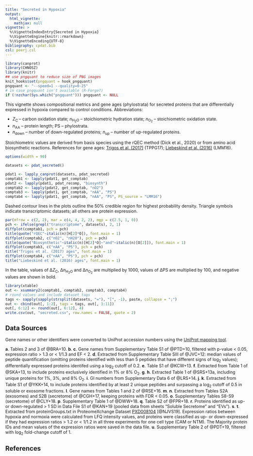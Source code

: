 ```yaml
---
title: "Secreted in Hypoxia"
output:
  html_vignette:
    mathjax: null
vignette: >
  %\VignetteIndexEntry{Secreted in Hypoxia}
  %\VignetteEngine{knitr::rmarkdown}
  %\VignetteEncoding{UTF-8}
bibliography: cpdat.bib
csl: peerj.csl
---
```


```r
library(canprot)
library(CHNOSZ)
library(knitr)
## use pngquant to reduce size of PNG images
knit_hooks$set(pngquant = hook_pngquant)
pngquant <- "--speed=1 --quality=0-25"
# in case pngquant isn't available (R-Forge?)
if (!nzchar(Sys.which("pngquant"))) pngquant <- NULL 
```

This vignette shows compositional metrics and gene ages (phylostrata) for secreted proteins that are differentially expressed in hypoxia compared to control conditions.
Abbreviations:

  * <i>Z</i><sub>C</sub> &ndash; carbon oxidation state; <i>n</i><sub>H<sub>2</sub>O</sub> &ndash; stoichiometric hydration state; <i>n</i><sub>O<sub>2</sub></sub> &ndash; stoichiometric oxidation state.
  * <i>n</i><sub>AA</sub> &ndash; protein length; PS &ndash; phylostrata.
  * <i>n</i><sub>down</sub> &ndash; number of down-regulated proteins; <i>n</i><sub>up</sub> &ndash; number of up-regulated proteins.

Stoichiometric values are derived from basis species using the rQEC method (Dick et al., 2020) or from amino acid biosynthetic reactions.
References for gene ages: [Trigos et al. (2017)](https://doi.org/10.1073/pnas.1617743114) (TPPG17); [Liebeskind et al. (2016)](https://doi.org/10.1093/gbe/evw113) (LMM16).

```r
options(width = 90)
```

<style type="text/css">
body {
  max-width: 800px;
  margin-left: auto;
  margin-right: auto;
}
</style>

```r
datasets <- pdat_secreted()
```

```r
pdat1 <- lapply_canprot(datasets, pdat_secreted)
comptab1 <- lapply(pdat1, get_comptab)
pdat2 <- lapply(pdat1, pdat_recomp, "biosynth")
comptab2 <- lapply(pdat2, get_comptab, "nO2")
comptab3 <- lapply(pdat1, get_comptab, "nAA", "PS")
comptab4 <- lapply(pdat1, get_comptab, "nAA", "PS", PS_source = "LMM16")
```

Dashed contour lines in the plots outline the 50% credible region for highest probability density.
Triangle symbols indicate transcriptomic datasets; all others are protein expression.

```r
par(mfrow = c(2, 2), mar = c(4, 4, 2, 2), mgp = c(2.5, 1, 0))
pch <- ifelse(grepl("transcriptome", datasets), 2, 1)
diffplot(comptab1, pch = pch)
title(quote("rQEC"~italic(n)[H[2]*O]), font.main = 1)
diffplot(comptab2, c("nO2", "nH2O"), pch = pch)
title(quote("Biosynthetic"~italic(n)[H[2]*O]~"and"~italic(n)[O[2]]), font.main = 1)
diffplot(comptab3, c("nAA", "PS"), pch = pch)
title("Trigos et al. (2017) ages", font.main = 1)
diffplot(comptab4, c("nAA", "PS"), pch = pch)
title("Liebeskind et al. (2016) ages", font.main = 1)
```

In the table, values of &Delta;<i>Z</i><sub>C</sub>, &Delta;<i>n</i><sub>H<sub>2</sub>O</sub> and &Delta;<i>n</i><sub>O<sub>2</sub></sub> are multiplied by 1000, values of &Delta;PS are multiplied by 100, and negative values are shown in bold.

```r
library(xtable)
out <- xsummary2(comptab1, comptab2, comptab3, comptab4)
# round values and include dataset tags
tags <- sapply(sapply(strsplit(datasets, "="), "[", -1), paste, collapse = ";")
out <- cbind(out[, 1:2], tags = tags, out[, 3:11])
out[, 6:12] <- round(out[, 6:12], 4)
write.csv(out, "secreted.csv", row.names = FALSE, quote = 2)
```

## Data Sources
Gene names or other identifiers were converted to UniProt accession numbers using the <a href="https://www.uniprot.org/mapping/">UniProt mapping tool</a>.

<b>a</b>. Tables 2 and 3 of @BRA+10.
<b>b</b>. <b>c</b>. Gene names from Supplementary Table S1 of @PTD+10, filtered with p-value < 0.05, expression ratio > 1.3 or < 1/1.3 and EF < 2.
<b>d</b>. Extracted from Supplementary Table SIII of @JVC+12: median values of peptide quantification (omitting proteins identified with less than 5 peptides that have different signs of log<sub>2</sub> values); differentially expressed proteins identifed using a log<sub>2</sub> cutoff of 0.2.
<b>e</b>. Table S1 of @KCW+13.
<b>f</b>. Extracted from Table 1 of @SKA+13, to include proteins exclusively identified in 1% or 8% O<sub>2</sub>.
<b>g</b>. <b>h</b>. Extracted Table 1 of @SRS+13a, including unique proteins for 1%, 3%, and 8% O<sub>2</sub>.
<b>i</b>. GI numbers from Supplementary Data 6 of @LRS+14.
<b>j</b>. <b>k</b>. Extracted from Table S1 of @YKK+14, to include proteins identified by at least 2 unique peptides and surpassing a log<sub>2</sub> cutoff of 0.5 in soluble or exosome fractions.
<b>l</b>. Gene names from Tables 1 and 2 of @RSE+16.
<b>m</b>. <b>n</b>. Extracted from Tables S2A (exosomes) and S2B (secretome) of @CGH+17, keeping proteins with FDR < 0.05.
<b>o</b>. Supplementary Tables S8-S9 (secretome) of @CLY+18.
<b>p</b>. Supplementary Table 1 of @DWW+18.
<b>q</b>. Table S2 of @FPR+18.
<b>r</b>. Proteins identified as up- or down-regulated > 1 SD in Data File S1 of @KAN+19 (pooled data from sheets "Soluble Secretome" and "EVs").
<b>s</b>. <b>t</b>. Extracted from proteinGroups.txt in ProteomeXchange Dataset [PXD008104](ftp://ftp.pride.ebi.ac.uk/pride/data/archive/2019/03/PXD008104) [@NJVS19]. Expression ratios between hypoxia and normoxia were calculated from LFQ intensity values, and proteins were classified as up- or down-expressed if they had expression ratios > 1.2 or < 1/1.2 in all three experiments for one cell type (CAM or NTM). The Majority protein IDs and mean values of the expression ratios were saved in the data file.
<b>u</b>. Supplementary Table 2 of @PDT+19, filtered with log<sub>2</sub> fold-change cutoff of 1.

## References

